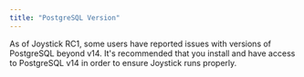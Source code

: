 ```yaml
---
title: "PostgreSQL Version"
---
```



As of Joystick RC1, some users have reported issues with versions of PostgreSQL beyond v14. It's recommended that you install and have access to PostgreSQL v14 in order to ensure Joystick runs properly.
